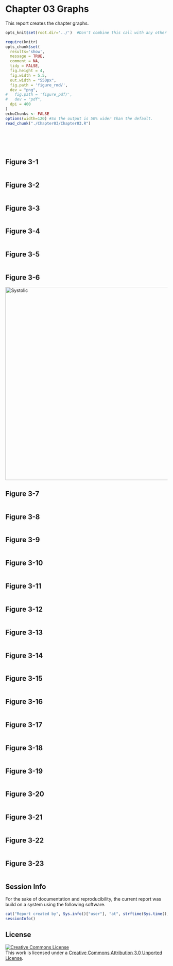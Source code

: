 Chapter 03 Graphs
=================================================
This report creates the chapter graphs.

<!--  Set the working directory to the repository's base directory; this assumes the report is nested inside of only one directory.-->
```r
opts_knit$set(root.dir='../')  #Don't combine this call with any other chunk -especially one that uses file paths.
```

<!-- Set the report-wide options, and point to the external code file. -->
```r
require(knitr)
opts_chunk$set(
  results='show', 
  message = TRUE,
  comment = NA, 
  tidy = FALSE,
  fig.height = 4, 
  fig.width = 5.5, 
  out.width = "550px",
  fig.path = 'figure_rmd/',     
  dev = "png",
#   fig.path = 'figure_pdf/',     
#   dev = "pdf",
  dpi = 400
)
echoChunks <- FALSE
options(width=120) #So the output is 50% wider than the default.
read_chunk("./Chapter03/Chapter03.R") 
```
<!-- Load the packages.  Suppress the output when loading packages. --> 
```r
```

<!-- Load any Global functions and variables declared in the R file.  Suppress the output. --> 
```r
```

<!-- Declare any global functions specific to a Rmd output.  Suppress the output. --> 
```r
```

<!-- Load the datasets.   -->
```r
```

<!-- Tweak the datasets.   -->
```r
```

## Figure 3-1
```r
```

## Figure 3-2
```r
```

## Figure 3-3
```r
```

## Figure 3-4
```r
```

## Figure 3-5
```r
```

## Figure 3-6
<img src="./../Chapter02/figure_rmd/Figure02_01.png" alt="Systolic" style="width: 600px;"/>

## Figure 3-7
```r
```

## Figure 3-8
```r
```

## Figure 3-9
```r
```

## Figure 3-10
```r
```

## Figure 3-11
```r
```

## Figure 3-12
```r
```

## Figure 3-13
```r
```

## Figure 3-14
```r
```

## Figure 3-15
```r
```

## Figure 3-16
```r
```

## Figure 3-17
```r
```

## Figure 3-18
```r
```

## Figure 3-19
```r
```

## Figure 3-20
```r
```

## Figure 3-21
```r
```

## Figure 3-22
```r
```

## Figure 3-23
```r
```

## Session Info
For the sake of documentation and reproducibility, the current report was build on a system using the following software.

```r
cat("Report created by", Sys.info()["user"], "at", strftime(Sys.time(), "%Y-%m-%d, %H:%M %z"))
sessionInfo()
```

## License

<a rel="license" href="http://creativecommons.org/licenses/by/3.0/"><img alt="Creative Commons License" style="border-width:0" src="http://i.creativecommons.org/l/by/3.0/88x31.png" /></a><br />This work is licensed under a <a rel="license" href="http://creativecommons.org/licenses/by/3.0/">Creative Commons Attribution 3.0 Unported License</a>.
